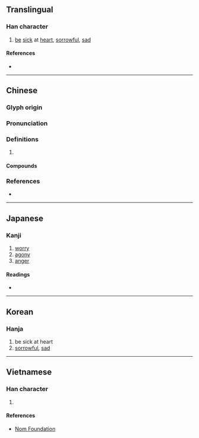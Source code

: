 {{also|懑}}
{{character info/new}}
==Translingual==

===Han character===
{{Han char|rn=61|rad=心|as=14|sn=18|four=34332|canj=EBP|ids=⿱滿心}}

# [[be]] [[sick]] at [[heart]], [[sorrowful]], [[sad]]

====References====
* {{Han ref|kx=0406.450|dkj=11384|dj=0747.410|hdz=42363.180|uh=61E3|ud=25059|bh=C256|bd=49750}}

----

==Chinese==
{{zh-forms|s=懑}}

===Glyph origin===
{{Han etym}}

===Pronunciation===
{{zh-pron
|m=mèn
|c=mun5,mun6
|mc=y
|oc=y
|cat=
}}

===Definitions===
{{zh-hanzi}}

# {{rfdef|zh}}

====Compounds====
{{zh-der|中懣之症|他懣|忿懣|怨懣|憤懣|懣懣|懣然|煩懣}}

===References===
* {{R:yue:Hanzi}}

----

==Japanese==

===Kanji===
{{ja-kanji|grade=|rs=心14}}

# [[worry]]
# [[agony]]
# [[anger]]

====Readings====
* {{ja-readings|on=[[もん]] (mon), [[まん]] (man)|kun=[[もだえる]] (modaeru)}}

----

==Korean==

===Hanja===
{{ko-hanja|hangeul=문|eumhun=|rv=mun|mr=mun|y=mun}}

# be sick at heart
# [[sorrowful]], [[sad]]

----

==Vietnamese==

===Han character===
{{vi-readings|rs=心14|hanviet=muộn}}

# {{defn|lang=vi|sort=心14}}

====References====
* [http://nomfoundation.org/common/nom_details.php?codepoint=61e3 Nom Foundation]